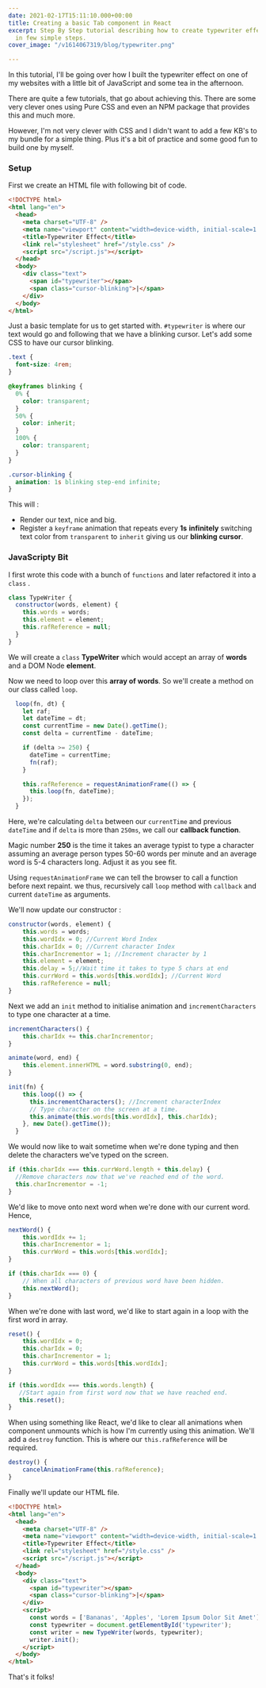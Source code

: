 ```yaml
---
date: 2021-02-17T15:11:10.000+00:00
title: Creating a basic Tab component in React
excerpt: Step By Step tutorial describing how to create typewriter effect using JavaScript
  in few simple steps.
cover_image: "/v1614067319/blog/typewriter.png"

---
```

In this tutorial, I'll be going over how I built the typewriter effect on one of my websites with a little bit of JavaScript and some tea in the afternoon.

There are quite a few tutorials, that go about achieving this. There are some very clever ones using Pure CSS and even an NPM package that provides this and much more.

However, I'm not very clever with CSS and I didn't want to add a few KB's to my bundle for a simple thing. Plus it's a bit of practice and some good fun to build one by myself.

### Setup

First we create an HTML file with following bit of code.

```html
<!DOCTYPE html>
<html lang="en">
  <head>
    <meta charset="UTF-8" />
    <meta name="viewport" content="width=device-width, initial-scale=1.0" />
    <title>Typewriter Effect</title>
    <link rel="stylesheet" href="/style.css" />
    <script src="/script.js"></script>
  </head>
  <body>
    <div class="text">
      <span id="typewriter"></span>
      <span class="cursor-blinking">|</span>
    </div>
  </body>
</html>
```

Just a basic template for us to get started with. `#typewriter` is where our text would go and following that we have a blinking cursor. Let's add some CSS to have our cursor blinking.

```css
.text {
  font-size: 4rem;
}

@keyframes blinking {
  0% {
    color: transparent;
  }
  50% {
    color: inherit;
  }
  100% {
    color: transparent;
  }
}

.cursor-blinking {
  animation: 1s blinking step-end infinite;
}
```

This will :

* Render our text, nice and big.
* Register a `keyframe` animation that repeats every **1s** **infinitely** switching text color from `transparent` to `inherit` giving us our **blinking cursor**.

### JavaScripty Bit

I first wrote this code with a bunch of `functions` and later refactored it into a `class` .

```javascript
class TypeWriter {
  constructor(words, element) {
    this.words = words;
    this.element = element;
    this.rafReference = null;
  }
}
```

We will create a `class` **TypeWriter** which would accept an array of **words** and a DOM Node **element**.

Now we need to loop over this **array of words**. So we'll create a method on our class called `loop`.

```javascript
  loop(fn, dt) {
    let raf;
    let dateTime = dt;
    const currentTime = new Date().getTime();
    const delta = currentTime - dateTime;

    if (delta >= 250) {
      dateTime = currentTime;
      fn(raf);
    }

    this.rafReference = requestAnimationFrame(() => {
      this.loop(fn, dateTime);
    });
  }
```

Here, we're calculating `delta` between our `currentTime` and previous `dateTime` and if `delta` is more than `250ms`, we call our **callback function**.

Magic number **250** is the time it takes an average typist to type a character assuming an average person types 50-60 words per minute and an average word is 5-4 characters long. Adjust it as you see fit.

Using `requestAnimationFrame` we can tell the browser to call a function before next repaint. we thus, recursively call `loop` method with `callback` and current `dateTime` as arguments.

We'll now update our constructor :

```javascript
constructor(words, element) {
    this.words = words;
    this.wordIdx = 0; //Current Word Index
    this.charIdx = 0; //Current character Index
    this.charIncrementor = 1; //Increment character by 1
    this.element = element;
    this.delay = 5;//Wait time it takes to type 5 chars at end
    this.currWord = this.words[this.wordIdx]; //Current Word
    this.rafReference = null;
}
```

Next we add an `init` method to initialise animation and `incrementCharacters` to type one character at a time.

```javascript
incrementCharacters() {
    this.charIdx += this.charIncrementor;
}
```

```javascript
animate(word, end) {
    this.element.innerHTML = word.substring(0, end);
}

init(fn) {
    this.loop(() => {
      this.incrementCharacters(); //Increment characterIndex
	  // Type character on the screen at a time.
      this.animate(this.words[this.wordIdx], this.charIdx);
    }, new Date().getTime());
  }
```

We would now like to wait sometime when we're done typing and then delete the characters we've typed on the screen.

```javascript
if (this.charIdx === this.currWord.length + this.delay) {
  //Remove characters now that we've reached end of the word.
  this.charIncrementor = -1;
}
```

We'd like to move onto next word when we're done with our current word. Hence,

```javascript
nextWord() {
    this.wordIdx += 1;
    this.charIncrementor = 1;
    this.currWord = this.words[this.wordIdx];
}

if (this.charIdx === 0) {
    // When all characters of previous word have been hidden.
    this.nextWord();
}
```

When we're done with last word, we'd like to start again in a loop with the first word in array.

```javascript
reset() {
    this.wordIdx = 0;
    this.charIdx = 0;
    this.charIncrementor = 1;
    this.currWord = this.words[this.wordIdx];
}

if (this.wordIdx === this.words.length) {
   //Start again from first word now that we have reached end.
   this.reset();
}
```

When using something like React, we'd like to clear all animations when component unmounts which is how I'm currently using this animation. We'll add a `destroy` function. This is where our `this.rafReference` will be required.

```javascript
destroy() {
    cancelAnimationFrame(this.rafReference);
}
```

Finally we'll update our HTML file.

```html
<!DOCTYPE html>
<html lang="en">
  <head>
    <meta charset="UTF-8" />
    <meta name="viewport" content="width=device-width, initial-scale=1.0" />
    <title>Typewriter Effect</title>
    <link rel="stylesheet" href="/style.css" />
    <script src="/script.js"></script>
  </head>
  <body>
    <div class="text">
      <span id="typewriter"></span>
      <span class="cursor-blinking">|</span>
    </div>
    <script>
      const words = ['Bananas', 'Apples', 'Lorem Ipsum Dolor Sit Amet'];
      const typewriter = document.getElementById('typewriter');
      const writer = new TypeWriter(words, typewriter);
      writer.init();
    </script>
  </body>
</html>
```

<Glitch
embedUrl="https://glitch.com/embed/#!/embed/brass-petalite-dash?path=script.js&previewSize=0"
title="brass-petalite-dash on Glitch"
allow="geolocation; microphone; camera; midi; vr; encrypted-media"
/>

That's it folks!
